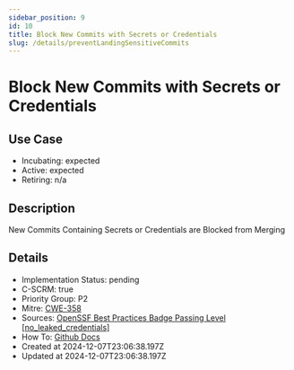 ```yaml
---
sidebar_position: 9
id: 10
title: Block New Commits with Secrets or Credentials
slug: /details/preventLandingSensitiveCommits
---
```


# Block New Commits with Secrets or Credentials

## Use Case
- Incubating: expected
- Active: expected
- Retiring: n/a

## Description

New Commits Containing Secrets or Credentials are Blocked from Merging

## Details
- Implementation Status: pending
- C-SCRM: true
- Priority Group: P2
- Mitre: [CWE-358](https://cwe.mitre.org/data/definitions/358.html)
- Sources: [OpenSSF Best Practices Badge Passing Level [no_leaked_credentials]](https://www.bestpractices.dev/en/criteria#0.no_leaked_credentials)
- How To: [Github Docs](https://docs.github.com/en/code-security/secret-scanning/about-secret-scanning)
- Created at 2024-12-07T23:06:38.197Z
- Updated at 2024-12-07T23:06:38.197Z

